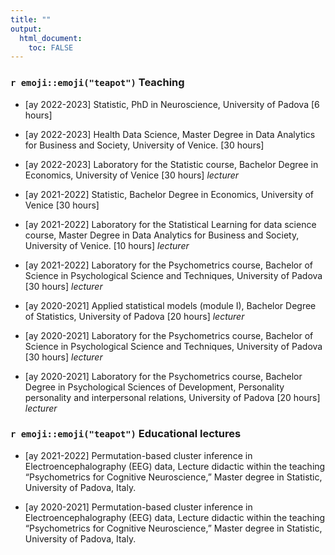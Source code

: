 ```yaml
---
title: ""
output: 
  html_document:
    toc: FALSE
---
```


### `r emoji::emoji("teapot")` Teaching

* [ay 2022-2023] Statistic, PhD in Neuroscience, University of Padova [6 hours]

* [ay 2022-2023] Health Data Science, Master Degree in Data Analytics for Business and Society, University of Venice. [30 hours]

* [ay 2022-2023] Laboratory for the Statistic course, Bachelor Degree in Economics, University of Venice [30 hours] *lecturer*

* [ay 2021-2022] Statistic, Bachelor Degree in Economics, University of Venice [30 hours]

* [ay  2021-2022] Laboratory for the Statistical Learning for data science course, Master Degree in Data Analytics for Business and Society, University of Venice. [10 hours] *lecturer*

* [ay  2021-2022] Laboratory for the Psychometrics course, Bachelor of Science in Psychological Science and Techniques, University of Padova [30 hours] *lecturer*

* [ay 2020-2021] Applied statistical models (module I), Bachelor Degree of Statistics, University of Padova [20 hours] *lecturer*

* [ay  2020-2021] Laboratory for the Psychometrics course, Bachelor of Science in Psychological Science and Techniques, University of Padova [30 hours] *lecturer*

* [ay 2020-2021] Laboratory for the Psychometrics course, Bachelor Degree in Psychological Sciences of Development, Personality personality and interpersonal relations, University of Padova [20 hours] *lecturer*

### `r emoji::emoji("teapot")` Educational lectures


* [ay 2021-2022] Permutation-based cluster inference in Electroencephalography (EEG) data, Lecture didactic within the teaching "Psychometrics for Cognitive Neuroscience," Master degree in Statistic, University of Padova, Italy.

* [ay 2020-2021] Permutation-based cluster inference in Electroencephalography (EEG) data, Lecture didactic within the teaching "Psychometrics for Cognitive Neuroscience," Master degree in Statistic, University of Padova, Italy.